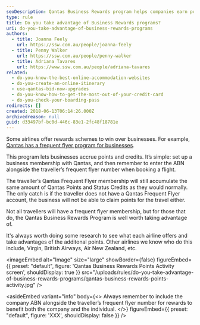 ```yaml
---
seoDescription: Qantas Business Rewards program helps companies earn points and credits by booking flights for employees with a frequent flyer number.
type: rule
title: Do you take advantage of Business Rewards programs?
uri: do-you-take-advantage-of-business-rewards-programs
authors:
  - title: Joanna Feely
    url: https://ssw.com.au/people/joanna-feely
  - title: Penny Walker
    url: https://ssw.com.au/people/penny-walker
  - title: Adriana Tavares
    url: https://www.ssw.com.au/people/adriana-tavares
related:
  - do-you-know-the-best-online-accommodation-websites
  - do-you-create-an-online-itinerary
  - use-qantas-bid-now-upgrades
  - do-you-know-how-to-get-the-most-out-of-your-credit-card
  - do-you-check-your-boarding-pass
redirects: []
created: 2018-06-13T06:14:26.000Z
archivedreason: null
guid: d33497bf-bc0d-446c-83e1-2fc48f18781e
---
```


Some airlines offer rewards schemes to win over businesses. For example, [Qantas has a frequent flyer program for businesses](https://www.qantas.com/au/en/business-rewards/home.html).

This program lets businesses accrue points and credits. It’s simple: set up a business membership with Qantas, and then remember to enter the ABN alongside the traveller’s frequent flyer number when booking a flight.

The traveller’s Qantas Frequent Flyer membership will still accumulate the same amount of Qantas Points and Status Credits as they would normally. The only catch is if the traveller does not have a Qantas Frequent Flyer account, the business will not be able to claim points for the travel either.

Not all travellers will have a frequent flyer membership, but for those that do, the Qantas Business Rewards Program is well worth taking advantage of.

It's always worth doing some research to see what each airline offers and take advantages of the additonal points. Other airlines we know who do this include, Virgin, British Airways, Air New Zealand, etc.

<imageEmbed
  alt="Image"
  size="large"
  showBorder={false}
  figureEmbed={{
    preset: "default",
    figure: 'Qantas Business Rewards Points Activity screen',
    shouldDisplay: true
  }}
  src="/uploads/rules/do-you-take-advantage-of-business-rewards-programs/qantas-business-rewards-points-activity.jpg"
/>

<asideEmbed
  variant="info"
  body={<>
    Always remember to include the company ABN alongside the traveller’s frequent flyer number for rewards to benefit both the company and the individual.
  </>}
  figureEmbed={{
    preset: "default",
    figure: 'XXX',
    shouldDisplay: false
  }}
/>